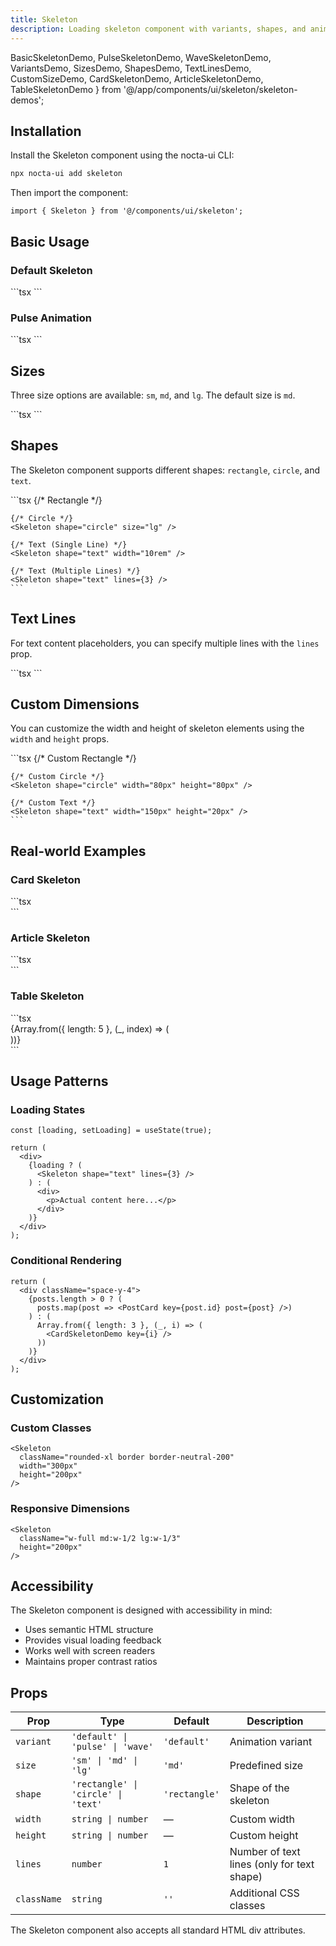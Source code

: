 ```yaml
---
title: Skeleton
description: Loading skeleton component with variants, shapes, and animations for creating content placeholders during loading states
---
```


  BasicSkeletonDemo,
  PulseSkeletonDemo,
  WaveSkeletonDemo,
  VariantsDemo,
  SizesDemo,
  ShapesDemo,
  TextLinesDemo,
  CustomSizeDemo,
  CardSkeletonDemo,
  ArticleSkeletonDemo,
  TableSkeletonDemo
} from '@/app/components/ui/skeleton/skeleton-demos';

## Installation

Install the Skeleton component using the nocta-ui CLI:

```bash
npx nocta-ui add skeleton
```

Then import the component:

```tsx
import { Skeleton } from '@/components/ui/skeleton';
```

## Basic Usage

### Default Skeleton

<DocsTabs defaultValue="preview">
  <DocsTab value="preview" title="Preview">
    <BasicSkeletonDemo />
  </DocsTab>
  <DocsTab value="code" title="Code">
    ```tsx
    <Skeleton />
    ```
  </DocsTab>
</DocsTabs>

### Pulse Animation

<DocsTabs defaultValue="preview">
  <DocsTab value="preview" title="Preview">
    <PulseSkeletonDemo />
  </DocsTab>
  <DocsTab value="code" title="Code">
    ```tsx
    <Skeleton variant="pulse" />
    ```
  </DocsTab>
</DocsTabs>

## Sizes

Three size options are available: `sm`, `md`, and `lg`. The default size is `md`.

<DocsTabs defaultValue="preview">
  <DocsTab value="preview" title="Preview">
    <SizesDemo />
  </DocsTab>
  <DocsTab value="code" title="Code">
    ```tsx
    <Skeleton size="sm" />
    <Skeleton size="md" />
    <Skeleton size="lg" />
    ```
  </DocsTab>
</DocsTabs>

## Shapes

The Skeleton component supports different shapes: `rectangle`, `circle`, and `text`.

<DocsTabs defaultValue="preview">
  <DocsTab value="preview" title="Preview">
    <ShapesDemo />
  </DocsTab>
  <DocsTab value="code" title="Code">
    ```tsx
    {/* Rectangle */}
    <Skeleton shape="rectangle" width="12rem" height="3rem" />

    {/* Circle */}
    <Skeleton shape="circle" size="lg" />

    {/* Text (Single Line) */}
    <Skeleton shape="text" width="10rem" />

    {/* Text (Multiple Lines) */}
    <Skeleton shape="text" lines={3} />
    ```
  </DocsTab>
</DocsTabs>

## Text Lines

For text content placeholders, you can specify multiple lines with the `lines` prop.

<DocsTabs defaultValue="preview">
  <DocsTab value="preview" title="Preview">
    <TextLinesDemo />
  </DocsTab>
  <DocsTab value="code" title="Code">
    ```tsx
    <Skeleton shape="text" lines={2} />
    <Skeleton shape="text" lines={4} />
    <Skeleton shape="text" lines={6} />
    ```
  </DocsTab>
</DocsTabs>

## Custom Dimensions

You can customize the width and height of skeleton elements using the `width` and `height` props.

<DocsTabs defaultValue="preview">
  <DocsTab value="preview" title="Preview">
    <CustomSizeDemo />
  </DocsTab>
  <DocsTab value="code" title="Code">
    ```tsx
    {/* Custom Rectangle */}
    <Skeleton width="200px" height="60px" />

    {/* Custom Circle */}
    <Skeleton shape="circle" width="80px" height="80px" />

    {/* Custom Text */}
    <Skeleton shape="text" width="150px" height="20px" />
    ```
  </DocsTab>
</DocsTabs>

## Real-world Examples

### Card Skeleton

<DocsTabs defaultValue="preview">
  <DocsTab value="preview" title="Preview">
    <CardSkeletonDemo />
  </DocsTab>
  <DocsTab value="code" title="Code">
    ```tsx
    <div className="max-w-sm p-4 border rounded-lg">
      <div className="space-y-4">
        <div className="flex items-center space-x-3">
          <Skeleton shape="circle" size="md" />
          <div className="flex-1">
            <Skeleton shape="text" width="60%" className="mb-2" />
            <Skeleton shape="text" width="40%" size="sm" />
          </div>
        </div>
        <Skeleton width="100%" height="160px" />
        <Skeleton shape="text" lines={3} />
      </div>
    </div>
    ```
  </DocsTab>
</DocsTabs>

### Article Skeleton

<DocsTabs defaultValue="preview">
  <DocsTab value="preview" title="Preview">
    <ArticleSkeletonDemo />
  </DocsTab>
  <DocsTab value="code" title="Code">
    ```tsx
    <div className="max-w-md space-y-4">
      <Skeleton width="100%" height="200px" />
      <Skeleton shape="text" width="80%" size="lg" />
      <Skeleton shape="text" lines={4} />
      <div className="flex items-center space-x-3 pt-4">
        <Skeleton shape="circle" size="sm" />
        <Skeleton shape="text" width="120px" size="sm" />
      </div>
    </div>
    ```
  </DocsTab>
</DocsTabs>

### Table Skeleton

<DocsTabs defaultValue="preview">
  <DocsTab value="preview" title="Preview">
    <TableSkeletonDemo />
  </DocsTab>
  <DocsTab value="code" title="Code">
    ```tsx
    <div className="space-y-3">
      {Array.from({ length: 5 }, (_, index) => (
        <div key={index} className="flex items-center space-x-4">
          <Skeleton shape="circle" size="sm" />
          <Skeleton width="120px" height="16px" />
          <Skeleton width="80px" height="16px" />
          <Skeleton width="100px" height="16px" />
        </div>
      ))}
    </div>
    ```
  </DocsTab>
</DocsTabs>

## Usage Patterns

### Loading States

```tsx
const [loading, setLoading] = useState(true);

return (
  <div>
    {loading ? (
      <Skeleton shape="text" lines={3} />
    ) : (
      <div>
        <p>Actual content here...</p>
      </div>
    )}
  </div>
);
```

### Conditional Rendering

```tsx
return (
  <div className="space-y-4">
    {posts.length > 0 ? (
      posts.map(post => <PostCard key={post.id} post={post} />)
    ) : (
      Array.from({ length: 3 }, (_, i) => (
        <CardSkeletonDemo key={i} />
      ))
    )}
  </div>
);
```

## Customization

### Custom Classes

```tsx
<Skeleton 
  className="rounded-xl border border-neutral-200" 
  width="300px" 
  height="200px" 
/>
```

### Responsive Dimensions

```tsx
<Skeleton 
  className="w-full md:w-1/2 lg:w-1/3" 
  height="200px" 
/>
```

## Accessibility

The Skeleton component is designed with accessibility in mind:

- Uses semantic HTML structure
- Provides visual loading feedback
- Works well with screen readers
- Maintains proper contrast ratios

## Props

| Prop | Type | Default | Description |
|------|------|---------|-------------|
| `variant` | `'default' \| 'pulse' \| 'wave'` | `'default'` | Animation variant |
| `size` | `'sm' \| 'md' \| 'lg'` | `'md'` | Predefined size |
| `shape` | `'rectangle' \| 'circle' \| 'text'` | `'rectangle'` | Shape of the skeleton |
| `width` | `string \| number` | — | Custom width |
| `height` | `string \| number` | — | Custom height |
| `lines` | `number` | `1` | Number of text lines (only for text shape) |
| `className` | `string` | `''` | Additional CSS classes |

The Skeleton component also accepts all standard HTML div attributes. 